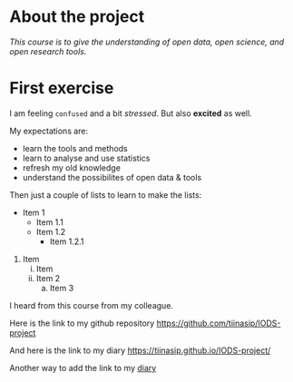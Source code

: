 
# About the project

*This course is to give the understanding of open data, open science, and open research tools.*

# First exercise{#alku}

I am feeling `confused` and a bit *stressed*. But also **excited** as well. 

My expectations are:

- learn the tools and methods
- learn to analyse and use statistics
- refresh my old knowledge 
- understand the possibilites of open data & tools


Then just a couple of lists to learn to make the lists:

* Item 1
  + Item 1.1
  + Item 1.2
    - Item 1.2.1

1. Item
    i) Item
    ii) Item 2
          a. Item 3

    
I heard from this course from my colleague.

Here is the link to my github repository
<https://github.com/tiinasip/IODS-project>

And here is the link to my diary
<https://tiinasip.github.io/IODS-project/>

Another way to add the link to my [diary](https://tiinasip.github.io/IODS-project/)



<!--Comment here -->